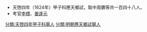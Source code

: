 *天啓四年（1624年）甲子科應天鄉試，取中周鑣等共一百四十八人。
*考官[[李標_(明朝)|李標]]、[[姜逢元|姜逢元]]
[[分類:天啓四年甲子科舉人|分類:天啓四年甲子科舉人]]
[[分類:明朝應天鄉試舉人|分類:明朝應天鄉試舉人]]